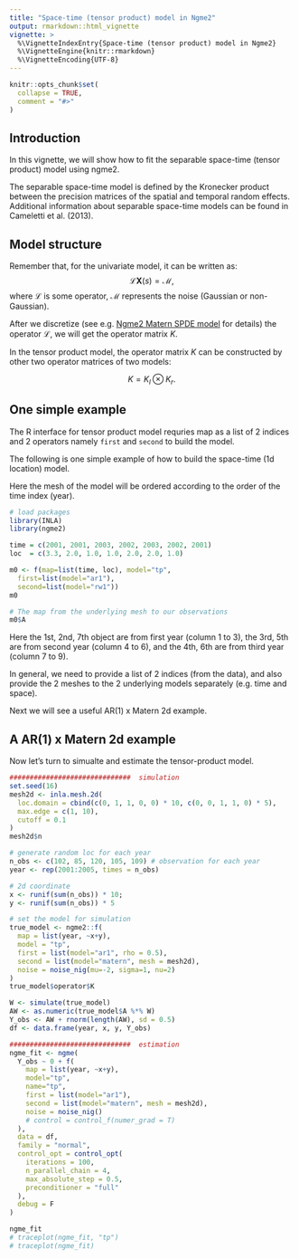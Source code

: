 ```yaml
---
title: "Space-time (tensor product) model in Ngme2"
output: rmarkdown::html_vignette
vignette: >
  %\VignetteIndexEntry{Space-time (tensor product) model in Ngme2}
  %\VignetteEngine{knitr::rmarkdown}
  %\VignetteEncoding{UTF-8}
---
```


```r
knitr::opts_chunk$set(
  collapse = TRUE,
  comment = "#>"
)
```

## Introduction

In this vignette, we will show how to fit the separable space-time (tensor product) model using ngme2.

The separable space-time model is defined by the Kronecker product between the precision matrices of the spatial and temporal random effects. Additional information about separable space-time models can be found in Cameletti et al. (2013).

## Model structure

Remember that, for the univariate model, it can be written as:
$$ \mathcal{L} \mathbf{X}(s) = \mathcal{M},$$ where $\mathcal{L}$ is some operator, $\mathcal{M}$ represents the noise (Gaussian or non-Gaussian).

After we discretize (see e.g. [Ngme2 Matern SPDE model](SPDE-model.html) for details) the operator $\mathcal{L}$, we will get the operator matrix $K$.

In the tensor product model, the operator matrix $K$ can be constructed by other two operator matrices of two models:

$$K = K_l \otimes K_r.$$

## One simple example

The R interface for tensor product model requries map as a list of 2 indices and 2 operators namely `first` and `second` to build the model.

The following is one simple example of how to build the space-time (1d location) model.

Here the mesh of the model will be ordered according to the order of the time index (year).

```r
# load packages
library(INLA)
library(ngme2)

time = c(2001, 2001, 2003, 2002, 2003, 2002, 2001)
loc  = c(3.3, 2.0, 1.0, 1.0, 2.0, 2.0, 1.0)

m0 <- f(map=list(time, loc), model="tp",
  first=list(model="ar1"),
  second=list(model="rw1"))
m0

# The map from the underlying mesh to our observations
m0$A
```

Here the 1st, 2nd, 7th object are from first year (column 1 to 3), the 3rd, 5th are from second year (column 4 to 6), and the 4th, 6th are from third year (column 7 to 9).

In general, we need to provide a list of 2 indices (from the data), and also provide the 2 meshes to the 2 underlying models separately (e.g. time and space).

Next we will see a useful AR(1) x Matern 2d example.

## A AR(1) x Matern 2d example

Now let's turn to simualte and estimate the tensor-product model.

```r
##############################  simulation
set.seed(16)
mesh2d <- inla.mesh.2d(
  loc.domain = cbind(c(0, 1, 1, 0, 0) * 10, c(0, 0, 1, 1, 0) * 5),
  max.edge = c(1, 10),
  cutoff = 0.1
)
mesh2d$n

# generate random loc for each year
n_obs <- c(102, 85, 120, 105, 109) # observation for each year
year <- rep(2001:2005, times = n_obs)

# 2d coordinate
x <- runif(sum(n_obs)) * 10;
y <- runif(sum(n_obs)) * 5

# set the model for simulation
true_model <- ngme2::f(
  map = list(year, ~x+y),
  model = "tp",
  first = list(model="ar1", rho = 0.5),
  second = list(model="matern", mesh = mesh2d),
  noise = noise_nig(mu=-2, sigma=1, nu=2)
)
true_model$operator$K

W <- simulate(true_model)
AW <- as.numeric(true_model$A %*% W)
Y_obs <- AW + rnorm(length(AW), sd = 0.5)
df <- data.frame(year, x, y, Y_obs)

##############################  estimation
ngme_fit <- ngme(
  Y_obs ~ 0 + f(
    map = list(year, ~x+y),
    model="tp",
    name="tp",
    first = list(model="ar1"),
    second = list(model="matern", mesh = mesh2d),
    noise = noise_nig()
    # control = control_f(numer_grad = T)
  ),
  data = df,
  family = "normal",
  control_opt = control_opt(
    iterations = 100,
    n_parallel_chain = 4,
    max_absolute_step = 0.5,
    preconditioner = "full"
  ),
  debug = F
)

ngme_fit
# traceplot(ngme_fit, "tp")
# traceplot(ngme_fit)
```
